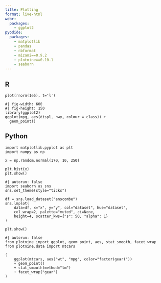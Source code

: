 ```yaml
---
title: Plotting
format: live-html
webr:
  packages:
    - ggplot2
pyodide:
  packages:
    - matplotlib
    - pandas
    - nbformat
    - mizani==0.9.2
    - plotnine==0.10.1
    - seaborn
---
```


## R

```webr
plot(rnorm(1e5), t='l')
```

```webr
#| fig-width: 600
#| fig-height: 150
library(ggplot2)
ggplot(mpg, aes(displ, hwy, colour = class)) + 
  geom_point()
```

## Python

```pyodide
import matplotlib.pyplot as plt
import numpy as np

x = np.random.normal(170, 10, 250)

plt.hist(x)
plt.show() 
```

```pyodide
#| autorun: false
import seaborn as sns
sns.set_theme(style="ticks")

df = sns.load_dataset("anscombe")
sns.lmplot(
    data=df, x="x", y="y", col="dataset", hue="dataset",
    col_wrap=2, palette="muted", ci=None,
    height=4, scatter_kws={"s": 50, "alpha": 1}
)

plt.show()
```

```pyodide
#| autorun: false
from plotnine import ggplot, geom_point, aes, stat_smooth, facet_wrap
from plotnine.data import mtcars

(
    ggplot(mtcars, aes("wt", "mpg", color="factor(gear)"))
    + geom_point()
    + stat_smooth(method="lm")
    + facet_wrap("gear")
)
```
